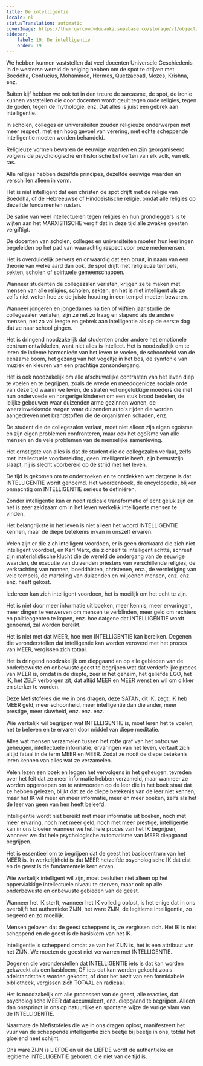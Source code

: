 ```yaml
---
title: De intelligentie
locale: nl
statusTranslation: automatic
coverImage: https://lhvmrqwrcowdvduuaukz.supabase.co/storage/v1/object/public/strapi-uploads/small_cover-educacion-fundamental.webp-2d51a7828a2b1309555be27f7e2a61a0.webp
sidebar:
    label: 19. De intelligentie
    order: 19
---
```

We hebben kunnen vaststellen dat veel docenten Universele Geschiedenis in de westerse wereld de neiging hebben om de spot te drijven met Boeddha, Confucius, Mohammed, Hermes, Quetzacoatl, Mozes, Krishna, enz.

Buiten kijf hebben we ook tot in den treure de sarcasme, de spot, de ironie kunnen vaststellen die door docenten wordt geuit tegen oude religies, tegen de goden, tegen de mythologie, enz. Dat alles is juist een gebrek aan intelligentie.

In scholen, colleges en universiteiten zouden religieuze onderwerpen met meer respect, met een hoog gevoel van verering, met echte scheppende intelligentie moeten worden behandeld.

Religieuze vormen bewaren de eeuwige waarden en zijn georganiseerd volgens de psychologische en historische behoeften van elk volk, van elk ras.

Alle religies hebben dezelfde principes, dezelfde eeuwige waarden en verschillen alleen in vorm.

Het is niet intelligent dat een christen de spot drijft met de religie van Boeddha, of de Hebreeuwse of Hindoeïstische religie, omdat alle religies op dezelfde fundamenten rusten.

De satire van veel intellectuelen tegen religies en hun grondleggers is te wijten aan het MARXISTISCHE vergif dat in deze tijd alle zwakke geesten vergiftigt.

De docenten van scholen, colleges en universiteiten moeten hun leerlingen begeleiden op het pad van waarachtig respect voor onze medemensen.

Het is overduidelijk pervers en onwaardig dat een bruut, in naam van een theorie van welke aard dan ook, de spot drijft met religieuze tempels, sekten, scholen of spirituele gemeenschappen.

Wanneer studenten de collegezalen verlaten, krijgen ze te maken met mensen van alle religies, scholen, sekten, en het is niet intelligent als ze zelfs niet weten hoe ze de juiste houding in een tempel moeten bewaren.

Wanneer jongeren en jongedames na tien of vijftien jaar studie de collegezalen verlaten, zijn ze net zo traag en slapend als de andere mensen, net zo vol leegte en gebrek aan intelligentie als op de eerste dag dat ze naar school gingen.

Het is dringend noodzakelijk dat studenten onder andere het emotionele centrum ontwikkelen, want niet alles is intellect. Het is noodzakelijk om te leren de intieme harmonieën van het leven te voelen, de schoonheid van de eenzame boom, het gezang van het vogeltje in het bos, de symfonie van muziek en kleuren van een prachtige zonsondergang.

Het is ook noodzakelijk om alle afschuwelijke contrasten van het leven diep te voelen en te begrijpen, zoals de wrede en meedogenloze sociale orde van deze tijd waarin we leven, de straten vol ongelukkige moeders die met hun ondervoede en hongerige kinderen om een stuk brood bedelen, de lelijke gebouwen waar duizenden arme gezinnen wonen, de weerzinwekkende wegen waar duizenden auto's rijden die worden aangedreven met brandstoffen die de organismen schaden, enz.

De student die de collegezalen verlaat, moet niet alleen zijn eigen egoïsme en zijn eigen problemen confronteren, maar ook het egoïsme van alle mensen en de vele problemen van de menselijke samenleving.

Het ernstigste van alles is dat de student die de collegezalen verlaat, zelfs met intellectuele voorbereiding, geen intelligentie heeft, zijn bewustzijn slaapt, hij is slecht voorbereid op de strijd met het leven.

De tijd is gekomen om te onderzoeken en te ontdekken wat datgene is dat INTELLIGENTIE wordt genoemd. Het woordenboek, de encyclopedie, blijken onmachtig om INTELLIGENTIE serieus te definiëren.

Zonder intelligentie kan er nooit radicale transformatie of echt geluk zijn en het is zeer zeldzaam om in het leven werkelijk intelligente mensen te vinden.

Het belangrijkste in het leven is niet alleen het woord INTELLIGENTIE kennen, maar de diepe betekenis ervan in onszelf ervaren.

Velen zijn er die zich intelligent voordoen, er is geen dronkaard die zich niet intelligent voordoet, en Karl Marx, die zichzelf te intelligent achtte, schreef zijn materialistische klucht die de wereld de ondergang van de eeuwige waarden, de executie van duizenden priesters van verschillende religies, de verkrachting van nonnen, boeddhisten, christenen, enz., de vernietiging van vele tempels, de marteling van duizenden en miljoenen mensen, enz. enz. enz. heeft gekost.

Iedereen kan zich intelligent voordoen, het is moeilijk om het echt te zijn.

Het is niet door meer informatie uit boeken, meer kennis, meer ervaringen, meer dingen te verwerven om mensen te verblinden, meer geld om rechters en politieagenten te kopen, enz. hoe datgene dat INTELLIGENTIE wordt genoemd, zal worden bereikt.

Het is niet met dat MEER, hoe men INTELLIGENTIE kan bereiken. Degenen die veronderstellen dat intelligentie kan worden veroverd met het proces van MEER, vergissen zich totaal.

Het is dringend noodzakelijk om diepgaand en op alle gebieden van de onderbewuste en onbewuste geest te begrijpen wat dat verderfelijke proces van MEER is, omdat in de diepte, zeer in het geheim, het geliefde EGO, het IK, het ZELF verborgen zit, dat altijd MEER en MEER wenst en wil om dikker en sterker te worden.

Deze Mefistofeles die we in ons dragen, deze SATAN, dit IK, zegt: IK heb MEER geld, meer schoonheid, meer intelligentie dan die ander, meer prestige, meer sluwheid, enz. enz. enz.

Wie werkelijk wil begrijpen wat INTELLIGENTIE is, moet leren het te voelen, het te beleven en te ervaren door middel van diepe meditatie.

Alles wat mensen verzamelen tussen het rotte graf van het ontrouwe geheugen, intellectuele informatie, ervaringen van het leven, vertaalt zich altijd fataal in de term MEER en MEER. Zodat ze nooit de diepe betekenis leren kennen van alles wat ze verzamelen.

Velen lezen een boek en leggen het vervolgens in het geheugen, tevreden over het feit dat ze meer informatie hebben verzameld, maar wanneer ze worden opgeroepen om te antwoorden op de leer die in het boek staat dat ze hebben gelezen, blijkt dat ze de diepe betekenis van de leer niet kennen, maar het IK wil meer en meer informatie, meer en meer boeken, zelfs als het de leer van geen van hen heeft beleefd.

Intelligentie wordt niet bereikt met meer informatie uit boeken, noch met meer ervaring, noch met meer geld, noch met meer prestige, intelligentie kan in ons bloeien wanneer we het hele proces van het IK begrijpen, wanneer we dat hele psychologische automatisme van MEER diepgaand begrijpen.

Het is essentieel om te begrijpen dat de geest het basiscentrum van het MEER is. In werkelijkheid is dat MEER hetzelfde psychologische IK dat eist en de geest is de fundamentele kern ervan.

Wie werkelijk intelligent wil zijn, moet besluiten niet alleen op het oppervlakkige intellectuele niveau te sterven, maar ook op alle onderbewuste en onbewuste gebieden van de geest.

Wanneer het IK sterft, wanneer het IK volledig oplost, is het enige dat in ons overblijft het authentieke ZIJN, het ware ZIJN, de legitieme intelligentie, zo begeerd en zo moeilijk.

Mensen geloven dat de geest scheppend is, ze vergissen zich. Het IK is niet scheppend en de geest is de basiskern van het IK.

Intelligentie is scheppend omdat ze van het ZIJN is, het is een attribuut van het ZIJN. We moeten de geest niet verwarren met INTELLIGENTIE.

Degenen die veronderstellen dat INTELLIGENTIE iets is dat kan worden gekweekt als een kasbloem, OF iets dat kan worden gekocht zoals adelstandstitels worden gekocht, of door het bezit van een formidabele bibliotheek, vergissen zich TOTAAL en radicaal.

Het is noodzakelijk om alle processen van de geest, alle reacties, dat psychologische MEER dat accumuleert, enz. diepgaand te begrijpen. Alleen dan ontspringt in ons op natuurlijke en spontane wijze de vurige vlam van de INTELLIGENTIE.

Naarmate de Mefistofeles die we in ons dragen oplost, manifesteert het vuur van de scheppende intelligentie zich beetje bij beetje in ons, totdat het gloeiend heet schijnt.

Ons ware ZIJN is LIEFDE en uit die LIEFDE wordt de authentieke en legitieme INTELLIGENTIE geboren, die niet van de tijd is.

